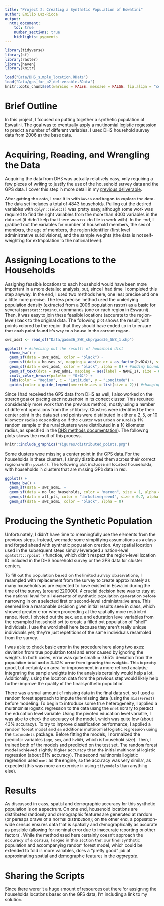 ```yaml
---
title: "Project 2: Creating a Synthetic Population of Eswatini"
author: Emilio Luz-Ricca
output:
  html_document:
    toc: true
    number_sections: true
    highlights: pygments
---
```


```r
library(tidyverse)
library(sf)
library(raster)
library(haven)
library(knitr)

load("Data/DHS_simple_location.RData")
load("Data/gps_for_p2_deliverable.RData")
knitr::opts_chunk$set(warning = FALSE, message = FALSE, fig.align = "center", echo = FALSE, out.width = "70%")
```

<!--
TODO: 
  -read through and make sure everything makes sense
  -make sure you have everything that he wants (class site)
-->

# Brief Outline

In this project, I focused on putting together a synthetic population of Eswatini. The goal was to eventually apply a multinomial logistic regression to predict a number of different variables. I used DHS household survey data from 2006 as the base data.

# Acquiring, Reading, and Wrangling the Data

Acquiring the data from DHS was actually relatively easy, only requiring a few pieces of writing to justify the use of the household survey data and the GPS data. I cover this step in more detail in my [previous deliverable](https://emiliolr.github.io/abm/project_2_outline.html). 

After getting the data, I read it in with `haven` and began to explore the data. The data set includes a total of 4843 households. Pulling out the desired variables with `dplyr::select()` was pretty easy, although some work was required to find the right variables from the more than 4000 variables in the data set (it didn't help that there was no .do file to work with). In the end, I grabbed out the variables for number of household members, the sex of members, the age of members, the region identifier (first level administrative subdivisions), and the sample weights (the data is not self-weighting for extrapolation to the national level).

# Assigning Locations to the Households

Assigning feasible locations to each household would have been more important in a more detailed analysis, but, since I had time, I completed this step anyway. In the end, I used two methods here, one less precise and one a little more precise. The less precise method used the underlying population density (extracted from a 2006 population raster) as a basic for several `spatstat::rpoint()` commands (one or each region in Eswatini). Then, it was easy to join these feasible locations (accurate to the region-level) back to the original data. The following plot shows the result, with points colored by the region that they should have ended up in to ensure that each point found it's way to a house in the correct region.

```r
swz_adm1 <- read_sf("Data/gadm36_SWZ_shp/gadm36_SWZ_1.shp")

ggplot() + #checking out the results of household dist
  theme_bw() +
  geom_sf(data = swz_adm1, color = "black") +
  geom_sf(data = houses_sf, mapping = aes(color = as_factor(hv024)), size = 0.2) + #add color to points to check
  geom_sf(data = swz_adm1, color = "black", alpha = 0) + #adding boundaries again - looks cleaner
  geom_sf_text(data = swz_adm1, mapping = aes(label = NAME_1), size = 6, alpha = 0.6) +
  scale_color_brewer(palette = "BrBG") +
  labs(color = "Region", x = "Latitude", y = "Longitude") +
  guides(color = guide_legend(override.aes = list(size = 2))) #changing the size of the legend dots to make more readable
```

Since I had received the GPS data from DHS as well, I also worked on the stretch goal of placing each household in its correct cluster. This required considerably more work than the previous method, mostly using a number of different operations from the `sf` library. Clusters were identified by their center point in the data set and points were distributed in either a 2, 5, or 10 kilometer radius depending on if the cluster was urban or rural (a 1% random sample of the rural clusters were distributed in a 10 kilometer radius, as specified in the [DHS methods documentation](https://dhsprogram.com/pubs/pdf/SAR11/SAR11.pdf)). The following plots shows the result of this process.

```r
knitr::include_graphics("Figures/distributed_points.png")
```

Some clusters were missing a center point in the GPS data. For the households in these clusters, I simply distributed them across their correct regions with `rpoint()`. The following plot includes all located households, with households in clusters that are missing GPS data in red.

```r
ggplot() + 
  theme_bw() +
  geom_sf(data = swz_adm1) +
  geom_sf(data = no_loc_households, color = "maroon", size = 1, alpha = 0.8) +
  geom_sf(data = all_pts, color = "darkolivegreen4", size = 0.7, alpha = 0.4) +
  geom_sf(data = swz_adm1, color = "black", alpha = 0)
```

# Producing the Synthetic Population

Unfortunately, I didn't have time to meaningfully use the elements from the previous steps. Instead, we made some simplifying assumptions as a class and forged ahead with synthetic population creation. Any spatial location used in the subsequent steps simply leveraged a nation-level `spatstat::rpoint()` function, which didn't respect the region-level location ID included in the DHS household survey or the GPS data for cluster centers.

To fill out the population based on the limited survey observations, I resampled with replacement from the survey to create approximately as many households as are expected to have existed in Eswatini during the time of the survey (around 220000). A crucial decision here was to stay at the national level for all elements of synthetic population generation before narrowing in on a selected first or second-level administrative area. This seemed like a reasonable decision given initial results seen in class, which showed greater error when proceeding at the spatially more restricted range. Next, I pivoted out the sex, age, and education level variables from the resampled household set to create a filled out population of "shell" individuals. I use the word shell here because they aren't really unique individuals yet; they're just repetitions of the same individuals resampled from the survey. 

I was able to check basic error in the procedure here along two axes: deviation from true population total and error caused by ignoring the weights. In both cases, error was quite small: $\approx$ 0.65% deviation from the population total and $\approx$ 3.42% error from ignoring the weights. This is pretty good, but certainly an area for improvement in a more refined analysis; integrating the sample weights into the analysis certainly would help a lot. Additionally, using the location data from the previous step would likely help further improve the quality of the final synthetic population.

<!--TODO: update this paragraph after fixing ML stuff-->
There was a small amount of missing data in the final data set, so I used a random forest approach to impute the missing data (using the `missForest`) before modeling. To begin to introduce some true heterogeneity, I applied a multinomial logistic regression to the data using the `nnet` library to predict the education level variable. Using the pivoted education level variable, I was able to check the accuracy of the model, which was quite low (about 43% accuracy). To try to improve classification performance, I applied a random forest model and an additional multinomial logistic regression using the `tidymodels` package. Before fitting the models, I normalized the predictor variables (`age`, `sex`, and `hv009`, which is household size). Then, I trained both of the models and predicted on the test set. The random forest model achieved slightly higher accuracy than the initial multinomial logistic regression (about 61% accuracy). The second multinomial logistic regression used `nnet` as the engine, so the accuracy was very similar, as expected (this was more an exercise in using `tidymodels` than anything else). 

# Results

<!--TODO: answer the last bullet here... we do better in approximating the dist than a uniform dist even though we apply a lot of simplifying assumptions (comparing to randomly distributed in location and demographics... make some plots)-->

As discussed in class, spatial and demographic accuracy for this synthetic population is on a spectrum. On one end, household locations are distributed randomly and demographic features are generated at random (or perhaps drawn of a normal distribution); on the other end, a population-wide census ensures data that is spatially and demographically as accurate as possible (allowing for nominal error due to inaccurate reporting or other factors). While the method used here certainly doesn't approach the accuracy of a census, I argue in this section that our final synthetic population and accompanying random forest model, which could be extended to fold in more variables, does a "pretty good" job at approximating spatial and demographic features in the _aggregate_.

<!--TODO: include density plots here showing that the dists match pretty well-->

# Sharing the Scripts

Since there weren't a huge amount of resources out there for assigning the households locations based on the GPS data, I'm including a link to my solution.

